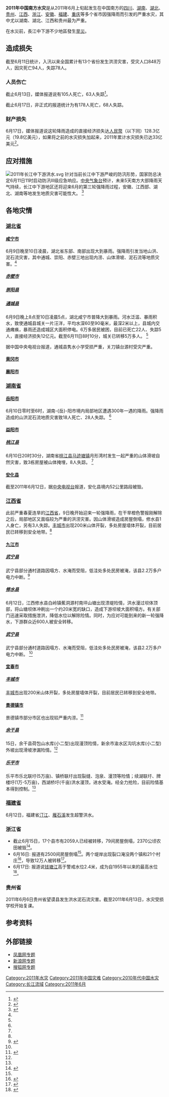 {{noteTA
|1=zh-hans:余干县; zh-hant:餘干縣;
}}{{expand|time=2011-06-12T12:19:00+00:00}}
'''2011年中国南方水灾'''是从2011年6月上旬起发生在中国南方的[[四川|四川]]、[[湖南|湖南]]、[[湖北|湖北]]、[[贵州|贵州]]、[[江西|江西]]、[[浙江|浙江]]、[[安徽|安徽]]、[[福建|福建]]、[[重庆|重庆]]等多个省市因强降雨而引发的严重水灾，其中尤以湖南、湖北、江西和贵州最为严重。

在水災前，長江中下游不少地區發生[[2011年中国长江中下游旱灾|旱災]]。

== 造成损失 ==

截至6月11日统计，入汛以来全国累计有13个省份发生洪涝灾害，受灾人口848万人，因灾死亡94人，失踪78人。

=== 人员伤亡 ===
截止6月13日，媒体报道说有105人死亡，63人失踪<ref>{{Cite news|title=Rain-triggered floods, landslides leave 105 dead, 63 missing in south China|url=http://news.xinhuanet.com/english2010/china/2011-06/13/c_13927028.htm|date=2011年6月13日|accessdate=2011年6月19日|archive-date=2014年11月18日|archive-url=https://web.archive.org/web/20141118211753/http://news.xinhuanet.com/english2010/china/2011-06/13/c_13927028.htm|dead-url=no}}</ref>。

截止6月17日，非正式的报道统计为有178人死亡，68人失踪。

=== 财产损失 ===

6月17日，媒体报道说这轮降雨造成的直接经济损失达[[人民幣|人民幣]]（以下同）128.3亿元（19.8亿美元），如果将之前的水灾损失加起来，2011年累计水灾损失已达33亿美元<ref name="latenight">{{Cite news|title=New round of torrential rains leaves dozens dead in S China|url=http://news.xinhuanet.com/english2010/china/2011-06/18/c_13936337.htm|date=2011-06-18|accessdate=2011-06-19|archive-date=2012-11-07|archive-url=https://web.archive.org/web/20121107215110/http://news.xinhuanet.com/english2010/china/2011-06/18/c_13936337.htm|dead-url=no}}</ref>。

==应对措施==
[[File:2011年长江中下游洪水.svg|thumb]]
针对当前长江中下游严峻的防汛形势，国家防总决定6月11日11时启动防汛Ⅲ级应急响应。[[中央气象台|中央气象台]]预计，未来5天南方大部降雨天气持续，长江中下游地区还将迎来6月的第三轮强降雨过程，安徽、江西部、湖北、湖南等地发生地质灾害可能性大。
<ref name=ifeng>{{Cite web |url=http://news.ifeng.com/gundong/detail_2011_06/11/6954408_0.shtml |title=入汛以来全国因灾死亡94人 南方将迎新一轮暴雨 |accessdate=2011-06-12 |archive-date=2018-09-26 |archive-url=https://web.archive.org/web/20180926210035/http://news.ifeng.com/gundong/detail_2011_06/11/6954408_0.shtml |dead-url=no }}</ref>

== 各地灾情 ==

===[[湖北省|湖北省]]===
====[[咸宁市|咸宁市]]====
6月9日晚至10日凌晨，湖北省东部、南部出现大到暴雨。强降雨引发当地山洪、泥石流灾害，其中通城、崇阳、赤壁三地出现内涝、山体滑坡、泥石流等地质灾害。<ref name=ifeng/>

=====[[赤壁市|赤壁市]]=====

=====[[崇阳县|崇阳县]]=====

=====[[通城县|通城县]]=====
6月9日晚上8点至10日凌晨5点，湖北咸宁市普降大到暴雨。河水泛滥、暴雨积水，致使通城县城关一片汪洋，平均水深60至90毫米，最深2米以上，县城内交通瘫痪，暴雨还造成城区大面积停电。6万多居民被困，目前已死亡22人、失踪5人，直接经济损失12亿元。截至6月11日8时10分，城关已转移5万多人。
<ref name=ifeng/>

据中国中央电视台报道，通城县隽水小学受损严重，关刀镇台源村受灾严重。

====[[黄冈市|黄冈市]]====

====[[襄阳市|襄阳市]]====

===[[湖南省|湖南省]]===
==== [[岳阳市|岳阳市]] ====
6月10日零时至6时，湖南-{岳}-阳市境内局部地区遭遇300年一遇的降雨。强降雨造成的山洪泥石流地质灾害致18人死亡、28人失踪。
<ref name=ifeng/>

====[[益阳市|益阳市]]====
=====[[桃江县|桃江县]]=====
6月10日20时30分，湖南省[[桃江县|桃江县]][[马迹塘镇|马迹塘镇]]月形湾村发生一起严重的山体滑坡自然灾害，致3栋房屋被山体掩埋，8人失踪。
<ref name=ifeng/>

====[[安化县|安化县]]====
截至2011年6月12日，据[[中国中央电视台|中央电视台]]报道，安化县境内52公里路段被毁。

===[[江西省|江西省]]===
此前严重春夏连旱的[[江西省|江西省]]，9日晚开始迎来一轮强降雨，在干旱橙色警报刚解除之后，局部地区又面临较为严重的洪涝灾害。因山体滑坡造成房屋倒塌，修水县1人身亡，另有3人失踪。[[丰城市|丰城市]]出现200米山体开裂，多处房屋墙体开裂，目前居民已转移到安全地带。<ref name=ifeng/>
====[[九江市|九江市]]====
=====[[武宁县|武宁县]]=====
武宁县部分通村道路因塌方、水淹而受阻，低洼处多处民房被淹，该县2.2万多户电力中断。<ref name=ifeng6954408>{{Cite web |url=http://news.ifeng.com/gundong/detail_2011_06/11/6954408_0.shtml |title=入汛以来全国因灾死亡94人 南方将迎新一轮暴雨 |accessdate=2011-06-18 |archive-date=2018-09-26 |archive-url=https://web.archive.org/web/20180926210035/http://news.ifeng.com/gundong/detail_2011_06/11/6954408_0.shtml |dead-url=no }}</ref>

=====[[修水县|修水县]]=====
6月12日，江西修水县白岭镇蕉洞源村南坪山塘出现溃堤险情，洪水漫过坝体顶部，将山塘坝体冲刷出一个约20米宽的缺口，造成下游坝坡大面积塌方。有关部门迅速采取措施泄洪，降低水位以解除险情。同时，为应对可能到来的新一轮强降水，下游群众近600人被安全转移。
=====[[武宁县|武宁县]]=====
武宁县部分通村道路因塌方、水淹而受阻，低洼处多处民房被淹，该县2.2万多户电力中断。
<ref name=ifeng/>

====[[宜春市|宜春市]]====
=====[[丰城市|丰城市]]=====
[[丰城市|丰城市]]出现200米山体开裂，多处房屋墙体开裂，目前居民已转移到安全地带。

====[[景德镇市|景德镇市]]====
景德镇市部分市区也出现较严重内涝。<ref name=ifeng7065588>{{Cite web |url=http://news.ifeng.com/gundong/detail_2011_06/17/7065588_0.shtml |title=长江流域两周降水量相当于3.7个三峡 |accessdate=2011-06-18 |archive-date=2018-09-26 |archive-url=https://web.archive.org/web/20180926210021/http://news.ifeng.com/gundong/detail_2011_06/17/7065588_0.shtml |dead-url=no }}</ref>
=====[[余干县|余干县]]=====
15日，余干县荷包山水库(小二型)出现漫顶险情，新余市渝水区沟坑水库(小二型)外坡出现滑坡渗漏险情。<ref name=ifeng7065588/>

=====[[乐平市|乐平市]]===== 
乐平市乐北联圩(5万亩)、镇桥联圩出现裂缝、泡泉、漫顶等险情；续湖联圩、牌楼圩(1万-5万亩)，西湖桥圩(千亩)洪水漫顶，进水受淹。经全力抢险，目前险情基本得到控制。<ref name=ifeng7065588/>

===[[福建省|福建省]]===
6月12日，福建省[[汀江|汀江]]、[[雁石溪|雁石溪]]发生超警洪水。

=== 浙江省 ===
*截止6月15日，17个县市有2059人已经被转移，79间房屋倒塌，2370公顷农田被毁<ref>{{Cite web |url=http://www.shanghaidaily.com/nsp/National/2011/06/16/Thousands%2Bhit%2Bby%2Brain/ |title=Thousands hit by rain |accessdate=2011-06-19 |archive-date=2013-07-06 |archive-url=https://web.archive.org/web/20130706014159/http://www.shanghaidaily.com/nsp/National/2011/06/16/Thousands%2Bhit%2Bby%2Brain/ |dead-url=no }}</ref>。
*6月16日: 报道有2500间房屋倒塌<ref name="qiantang"/>。两个堤岸出现裂口淹没两个镇和21个村庄<ref name="FloodAlert">{{Cite web |url=http://www.reuters.com/article/2011/06/17/us-china-floods-idUSTRE75F5W220110617 |title=China allocates 35 mln yuan relief fund to flood-hit Guizhou |accessdate=2011-06-19 |archive-date=2014-07-02 |archive-url=https://web.archive.org/web/20140702154702/http://www.reuters.com/article/2011/06/17/us-china-floods-idUSTRE75F5W220110617 |dead-url=no }}</ref>，导致12万人被转移<ref name="indiatimes">{{Cite news|title=120,000 evacuated in China after breach in dykes|url=http://economictimes.indiatimes.com/news/politics/nation/120000-evacuated-in-china-after-breach-in-dykes/articleshow/8886376.cms|date=2011-06-17|accessdate=2011-06-19|archive-date=2012-10-19|archive-url=https://web.archive.org/web/20121019122144/http://economictimes.indiatimes.com/news/politics/nation/120000-evacuated-in-china-after-breach-in-dykes/articleshow/8886376.cms|dead-url=no}}</ref>。
*6月17日: 报道说[[钱塘江|钱塘江]]高于警戒水位2.4米，成为自1955年以来的最高水位<ref name="qiantang">{{Cite news|title=Chinese river at highest level since 1955|url=http://www.boston.com/news/world/asia/articles/2011/06/17/chinese_river_at_highest_level_since_1955/|date=2011年6月17日}}</ref>。

=== 贵州省 ===
2011年6月6日贵州省望谟县发生洪水泥石流灾害。截至2011年6月13日，水灾受损学校开始复课。

==参考资料==

{{Reflist|2}}

== 外部链接 ==
*[http://news.ifeng.com/mainland/special/nanfangbaoyu/ 凤凰网专题]{{Wayback|url=http://news.ifeng.com/mainland/special/nanfangbaoyu/ |date=20180927010054 }}
*[http://news.sina.com.cn/z/nfbyhl/index.shtml 新浪网专题]{{Wayback|url=http://news.sina.com.cn/z/nfbyhl/index.shtml |date=20180927010555 }}
*[http://news.sohu.com/s2011/changjiangganhan/ 搜狐网专题]{{Wayback|url=http://news.sohu.com/s2011/changjiangganhan/ |date=20181005212528 }}

{{中国水灾}}

[[Category:2011年水灾|Category:2011年水灾]]
[[Category:2011年中国灾难|Category:2011年中国灾难]]
[[Category:2010年代中国水灾|Category:2010年代中国水灾]]
[[Category:长江流域|Category:长江流域]]
[[Category:2011年6月|Category:2011年6月]]